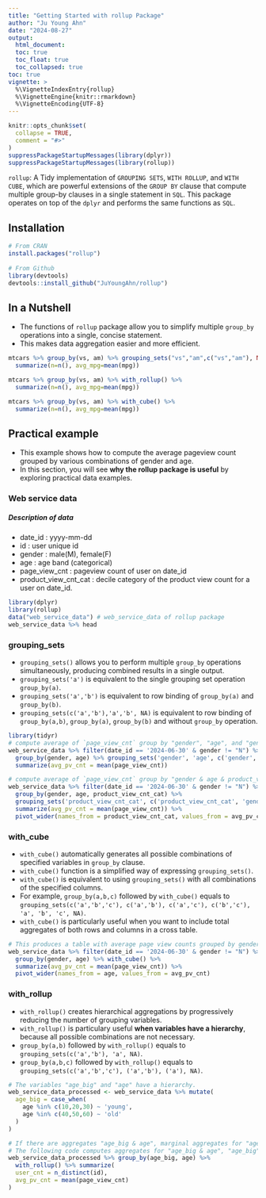 ```yaml
---
title: "Getting Started with rollup Package"
author: "Ju Young Ahn"
date: "2024-08-27"
output: 
  html_document:
  toc: true
  toc_float: true
  toc_collapsed: true
toc: true
vignette: >
  %\VignetteIndexEntry{rollup}
  %\VignetteEngine{knitr::rmarkdown}
  %\VignetteEncoding{UTF-8}
---
```


```r
knitr::opts_chunk$set(
  collapse = TRUE,
  comment = "#>"
)
suppressPackageStartupMessages(library(dplyr))
suppressPackageStartupMessages(library(rollup))
```
`rollup`: A Tidy implementation of `GROUPING SETS`, `WITH ROLLUP`, and `WITH CUBE`, which are powerful extensions of the `GROUP BY` clause that compute multiple group-by clauses in a single statement in `SQL`. This package operates on top of the `dplyr` and performs the same functions as `SQL`.

## Installation
```r
# From CRAN
install.packages("rollup")
 
# From Github
library(devtools)
devtools::install_github("JuYoungAhn/rollup")
```

## In a Nutshell
- The functions of `rollup` package allow you to simplify multiple `group_by` operations into a single, concise statement. 
- This makes data aggregation easier and more efficient.
```r
mtcars %>% group_by(vs, am) %>% grouping_sets("vs","am",c("vs","am"), NA) %>% 
  summarize(n=n(), avg_mpg=mean(mpg))

mtcars %>% group_by(vs, am) %>% with_rollup() %>% 
  summarize(n=n(), avg_mpg=mean(mpg))

mtcars %>% group_by(vs, am) %>% with_cube() %>% 
  summarize(n=n(), avg_mpg=mean(mpg))
```

## Practical example
- This example shows how to compute the average pageview count grouped by various combinations of gender and age.
- In this section, you will see **why the rollup package is useful** by exploring practical data examples.

### Web service data 
##### Description of data
- date_id : yyyy-mm-dd
- id : user unique id
- gender : male(M), female(F)
- age : age band (categorical)
- page_view_cnt : pageview count of user on date_id
- product_view_cnt_cat : decile category of the product view count for a user on date_id.
```r
library(dplyr)
library(rollup)
data("web_service_data") # web_service_data of rollup package
web_service_data %>% head
```

### grouping_sets
- `grouping_sets()` allows you to perform multiple `group_by` operations simultaneously, producing combined results in a single output.
- `grouping_sets('a')` is equivalent to the single grouping set operation `group_by(a)`.
- `grouping_sets('a','b')` is equivalent to row binding of `group_by(a)` and `group_by(b)`.
- `grouping_sets(c('a','b'),'a','b', NA)` is equivalent to row binding of `group_by(a,b)`, `group_by(a)`, `group_by(b)` and without `group_by` operation. 
```r
library(tidyr)
# compute average of `page_view_cnt` group by "gender", "age", and "gender & age", along with the overall average. NA in the output table represents overall aggregates.
web_service_data %>% filter(date_id == '2024-06-30' & gender != "N") %>% 
  group_by(gender, age) %>% grouping_sets('gender', 'age', c('gender','age'), NA) %>% 
  summarize(avg_pv_cnt = mean(page_view_cnt))

# compute average of `page_view_cnt` group by "gender & age & product_view_cnt_cat" along with the marginal average with regard to "product_view_cnt_cat".
web_service_data %>% filter(date_id == '2024-06-30' & gender != "N") %>% 
  group_by(gender, age, product_view_cnt_cat) %>% 
  grouping_sets('product_view_cnt_cat', c('product_view_cnt_cat', 'gender','age')) %>% 
  summarize(avg_pv_cnt = mean(page_view_cnt)) %>% 
  pivot_wider(names_from = product_view_cnt_cat, values_from = avg_pv_cnt)
```

### with_cube
- `with_cube()` automatically generates all possible combinations of specified variables in `group_by` clause. 
- `with_cube()` function is a simplified way of expressing `grouping_sets()`. 
- `with_cube()` is equivalent to using `grouping_sets()` with all combinations of the specified columns.
- For example, `group_by(a,b,c)` followed by `with_cube()` equals to `grouping_sets(c('a','b','c'), c('a','b'), c('a','c'), c('b','c'), 'a', 'b', 'c', NA)`.
- `with_cube()` is particularly useful when you want to include total aggregates of both rows and columns in a cross table.

```r
# This produces a table with average page view counts grouped by gender and age, including total aggregates across all combinations.
web_service_data %>% filter(date_id == '2024-06-30' & gender != "N") %>% 
  group_by(gender, age) %>% with_cube() %>% 
  summarize(avg_pv_cnt = mean(page_view_cnt)) %>% 
  pivot_wider(names_from = age, values_from = avg_pv_cnt)
```

### with_rollup
- `with_rollup()` creates hierarchical aggregations by progressively reducing the number of grouping variables.
- `with_rollup()` is particulary useful **when variables have a hierarchy**, because all possible combinations are not necessary.
- `group_by(a,b)` followed by `with_rollup()` equals to `grouping_sets(c('a','b'), 'a', NA)`.
- `group_by(a,b,c)` followed by `with_rollup()` equals to `grouping_sets(c('a','b','c'), ('a','b'), ('a'), NA)`.

```r
# The variables "age_big" and "age" have a hierarchy. 
web_service_data_processed <- web_service_data %>% mutate(
  age_big = case_when(
    age %in% c(10,20,30) ~ 'young',
    age %in% c(40,50,60) ~ 'old'  
  )
)

# If there are aggregates "age_big & age", marginal aggregates for "age" are not necessary.
# The following code computes aggregates for "age_big & age", "age_big", and entire data set.
web_service_data_processed %>% group_by(age_big, age) %>% 
  with_rollup() %>% summarize(
  user_cnt = n_distinct(id),
  avg_pv_cnt = mean(page_view_cnt)
)
```
